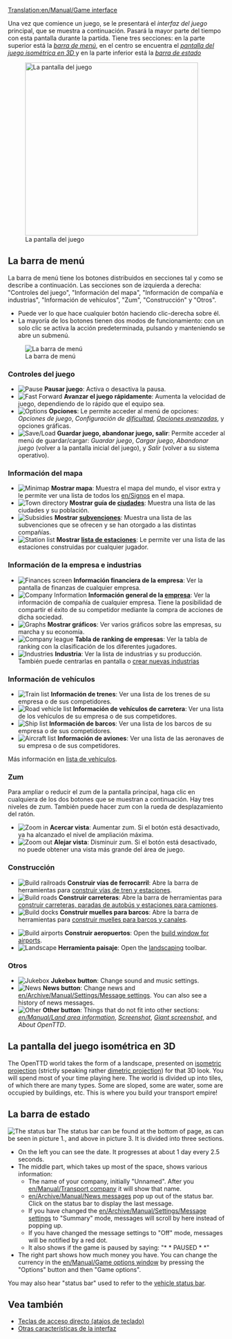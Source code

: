[[Translation:en/Manual/Game interface]]
{{es/Traducción|origen=Game interface}}

{{es/Manual/Tabla de contenido}}
Una vez que comience un juego, se le presentará el ''interfaz del juego'' principal, que se muestra a continuación. Pasará la mayor parte del tiempo con esta pantalla durante la partida. Tiene tres secciones: en la parte superior está la ''[[#la-barra-de-menu|barra de menú]]'', en el centro se encuentra el ''[[#la-pantalla-del-juego-isometrica-en-3d|pantalla del juego isométrica en 3D ]]'' y en la parte inferior está la ''[[#la-barra-de-estado|barra de estado]]''

[[File:en/Manual/Interface.png|thumb|none|400px|La pantalla del juego]]

==La barra de menú==
La barra de menú tiene los botones distribuidos en secciones tal y como se describe a continuación. Las secciones son de izquierda a derecha: "Controles del juego", "Información del mapa", "Información de compañía e industrias", "Información de vehículos", "Zum", "Construcción" y "Otros".
* Puede ver lo que hace cualquier botón haciendo clic-derecha sobre él.
* La mayoría de los botones tienen dos modos de funcionamiento: con un solo clic se activa la acción predeterminada, pulsando y manteniendo se abre un submenú.
[[File:en/Manual html 2bcbc8d0.png|none|frame|La barra de menú]]

===Controles del juego===
*[[File:en/Manual/Manual html m7fd3f2df.png|Pause]] '''Pausar juego''': Activa o desactiva la pausa.
*[[File:en/Manual/Manual html m56d46b8f.png|Fast Forward]] '''Avanzar el juego rápidamente''': Aumenta la velocidad de juego, dependiendo de lo rápido que el equipo sea.
*[[File:en/Manual/Manual html md7ebe52.png|Options]] '''Opciones''': Le permite acceder al menú de opciones: ''Opciones de juego'', ''Configuración de [[es/Archive/Manual/Settings/Dificultad|dificultad]]'', ''[[es/Archive/Manual/Settings/Opciones avanzadas|Opciones avanzadas]]'', y opciones gráficas.
*[[File:en/Manual/Manual html m3ad9dba5.png|Save/Load]] '''Guardar juego, abandonar juego, salir''': Permite acceder al menú de guardar/cargar: ''Guardar juego'', ''Cargar juego'', ''Abandonar juego'' (volver a la pantalla inicial del juego), y ''Salir'' (volver a su sistema operativo).

===Información del mapa===
*[[File:en/Manual/Manual html m6cb2b7aa.png|Minimap]] '''Mostrar mapa''': Muestra el mapa del mundo, el visor extra y le permite ver una lista de todos los [[en/Signos]] en el mapa.
*[[File:en/Manual/Manual html m58c015ad.png|Town directory]] '''Mostrar guía de [[es/Ciudad|ciudades]]''': Muestra una lista de las ciudades y su población.
*[[File:en/Manual/Manual html 54594ccb.png|Subsidies]] '''Mostrar [[es/Manual/Subvenciones|subvenciones]]''': Muestra una lista de las subvenciones que se ofrecen y se han otorgado a las distintas compañías.
*[[File:en/Manual/Manual html m791b53c3.png|Station list]] '''Mostrar [[es/Manual/Lista de estaciones|lista de estaciones]]''': Le permite ver una lista de las estaciones construidas por cualquier jugador.

===Información de la empresa e industrias===
*[[File:en/Manual/Manual html 63e6566d.png|Finances screen]] '''Información financiera de la empresa''': Ver la pantalla de finanzas de cualquier empresa.
*[[File:en/Manual/Manual html 12e20f5b.png|Company Information]] '''Información general de la [[es/Empresa|empresa]]''': Ver la información de compañía de cualquier empresa. Tiene la posibilidad de compartir el éxito de su competidor mediante la compra de acciones de dicha sociedad.
*[[File:en/Manual/Manual html 36354981.png|Graphs]] '''Mostrar gráficos''': Ver varios gráficos sobre las empresas, su marcha y su economía.
*[[File:en/Manual/Manual html 2a553acb.png|Company league]] '''Tabla de ranking de empresas''': Ver la tabla de ranking con la clasificación de los diferentes jugadores.
*[[File:en/Manual/Manual html m4d6ba21e.png|Industries]] '''Industria''': Ver la lista de industrias y su producción. También puede centrarlas en pantalla o [[es/Manual/Industrias#crear-nuevas-industrias|crear nuevas industrias]]

===Información de vehículos===
*[[File:en/Manual/Manual html m16a497ce.png|Train list]] '''Información de trenes''': Ver una lista de los trenes de su empresa o de sus competidores.
*[[File:en/Manual/Manual html m3518e48c.png|Road vehicle list]] '''Información de vehículos de carretera''': Ver una lista de los vehículos de su empresa o de sus competidores.
*[[File:en/Manual/Manual html 53123a33.png|Ship list]] '''Información de barcos''': Ver una lista de los barcos de su empresa o de sus competidores.
*[[File:en/Manual/Manual html 442702e6.png|Aircraft list]] '''Información de aviones''': Ver una lista de las aeronaves de su empresa o de sus competidores.

Más información en [[es/Lista de vehículos|lista de vehículos]].

===Zum===
Para ampliar o reducir el zum de la pantalla principal, haga clic en cualquiera de los dos botones que se muestran a continuación. Hay tres niveles de zum. También puede hacer zum con la rueda de desplazamiento del ratón.
*[[File:en/Manual/Manual html 628b2aa3.png|Zoom in]] '''Acercar vista''': Aumentar zum. Si el botón está desactivado, ya ha alcanzado el nivel de ampliación máxima.
*[[File:en/Manual/Manual html m55168bcb.png|Zoom out]] '''Alejar vista''': Disminuir zum. Si el botón está desactivado, no puede obtener una vista más grande del área de juego.

===Construcción===
*[[File:en/Manual/Manual html m772c5b23.png|Build railroads]] '''Construir vías de ferrocarril''': Abre la barra de herramientas para [[es/Manual/Construcción de ferrocarriles|construir vías de tren y estaciones]].
*[[File:en/Manual/Manual html ma6d6c8c.png|Build roads]] '''Construir carreteras''': Abre la barra de herramientas para [[es/Manual/Construcción de carreteras|construir carreteras, paradas de autobús y estaciones para camiones]].
*[[File:en/Manual/Manual html m2cc0c4cd.png|Build docks]] '''Construir muelles para barcos''': Abre la barra de herramientas para [[es/Manual/Construir rutas marítimas|construir muelles para barcos y canales]].
{{es/Pendiente de traducción}}
*[[File:en/Manual/Manual html 1ae92703.png|Build airports]] '''Construir aeropuertos''': Open the [[en/Manual/Airport construction|build window for airports]].
*[[File:en/Manual/Manual html m233f8633.png|Landscape]] '''Herramienta paisaje''': Open the [[en/Manual/Landscaping|landscaping]] toolbar.

===Otros===
*[[File:en/Manual/Manual html m6a2249c4.png|Jukebox]] '''Jukebox button''': Change sound and music settings.
*[[File:en/Manual/Manual html 2a55c3aa.png|News]] '''News button''': Change news and [[en/Archive/Manual/Settings/Message settings]]. You can also see a history of news messages.
*[[File:en/Manual/Manual html 51cda05b.png|Other]] '''Other button''': Things that do not fit into other sections: ''[[en/Manual/Land area information]]'', ''[[en/Manual/Screenshot|Screenshot]]'', ''[[en/Manual/Screenshot|Giant screenshot]]'', and ''About OpenTTD''.

==La pantalla del juego isométrica en 3D==
The OpenTTD world takes the form of a landscape, presented on [http://en.wikipedia.org/wiki/Isometric_projection#.22Isometric.22_projection_in_video_games_and_pixel_art isometric projection] (strictly speaking rather [http://en.wikipedia.org/wiki/Dimetric_projection dimetric projection]) for that 3D look.  You will spend most of your time playing here.  The world is divided up into tiles, of which there are many types.  Some are sloped, some are water, some are occupied by buildings, etc. This is where you build your transport empire!

==La barra de estado==
[[File:en/Manual/Status-bar.png|none|frame|The status bar]]
The status bar can be found at the bottom of page, as can be seen in picture 1., and above in picture 3. It is divided into three sections. 
*On the left you can see the date. It progresses at about 1 day every 2.5 seconds.
*The middle part, which takes up most of the space, shows various information:
**The name of your company, initially "Unnamed". After you [[en/Manual/Transport company]] it will show that name. 
**[[en/Archive/Manual/News messages]] pop up out of the status bar. Click on the status bar to display the last message.
**If you have changed the [[en/Archive/Manual/Settings/Message settings]] to "Summary" mode, messages will scroll by here instead of popping up.
**If you have changed the message settings to "Off" mode, messages will be notified by a red dot.
**It also shows if the game is paused by saying: "* * PAUSED * *"
*The right part shows how much money you have. You can change the currency in the [[en/Manual/Game options window]] by pressing the "Options" button and then "Game options".

You may also hear "status bar" used to refer to the [[en/Manual/Status bar|vehicle status bar]].

==Vea también==
* [[en/Teclas de acceso directo/E|Teclas de acceso directo (atajos de teclado)]]
* [[es/Otras características de la interfaz|Otras características de la interfaz]]